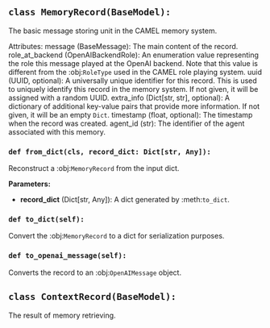 <a id="camel.memories.records"></a>

<a id="camel.memories.records.MemoryRecord"></a>

## `class MemoryRecord(BaseModel):`

The basic message storing unit in the CAMEL memory system.

Attributes:
message (BaseMessage): The main content of the record.
role_at_backend (OpenAIBackendRole): An enumeration value representing
the role this message played at the OpenAI backend. Note that this
value is different from the :obj:`RoleType` used in the CAMEL role
playing system.
uuid (UUID, optional): A universally unique identifier for this record.
This is used to uniquely identify this record in the memory system.
If not given, it will be assigned with a random UUID.
extra_info (Dict[str, str], optional): A dictionary of additional
key-value pairs that provide more information. If not given, it
will be an empty `Dict`.
timestamp (float, optional): The timestamp when the record was created.
agent_id (str): The identifier of the agent associated with this
memory.

<a id="camel.memories.records.MemoryRecord.from_dict"></a>

### `def from_dict(cls, record_dict: Dict[str, Any]):`

Reconstruct a :obj:`MemoryRecord` from the input dict.

**Parameters:**

- **record_dict** (Dict[str, Any]): A dict generated by :meth:`to_dict`.

<a id="camel.memories.records.MemoryRecord.to_dict"></a>

### `def to_dict(self):`

Convert the :obj:`MemoryRecord` to a dict for serialization
purposes.

<a id="camel.memories.records.MemoryRecord.to_openai_message"></a>

### `def to_openai_message(self):`

Converts the record to an :obj:`OpenAIMessage` object.

<a id="camel.memories.records.ContextRecord"></a>

## `class ContextRecord(BaseModel):`

The result of memory retrieving.
